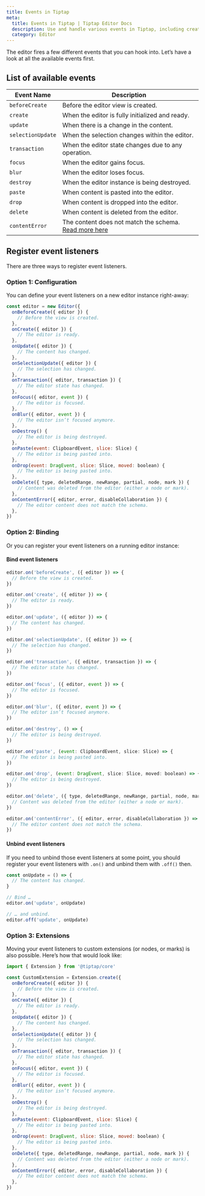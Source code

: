```yaml
---
title: Events in Tiptap
meta:
  title: Events in Tiptap | Tiptap Editor Docs
  description: Use and handle various events in Tiptap, including creation, updates, focus, blur, and destruction. More in the docs!
  category: Editor
---
```


The editor fires a few different events that you can hook into. Let’s have a look at all the available events first.

## List of available events

| Event Name        | Description                                                                                                   |
| ----------------- | ------------------------------------------------------------------------------------------------------------- |
| `beforeCreate`    | Before the editor view is created.                                                                            |
| `create`          | When the editor is fully initialized and ready.                                                               |
| `update`          | When there is a change in the content.                                                                        |
| `selectionUpdate` | When the selection changes within the editor.                                                                 |
| `transaction`     | When the editor state changes due to any operation.                                                           |
| `focus`           | When the editor gains focus.                                                                                  |
| `blur`            | When the editor loses focus.                                                                                  |
| `destroy`         | When the editor instance is being destroyed.                                                                  |
| `paste`           | When content is pasted into the editor.                                                                       |
| `drop`            | When content is dropped into the editor.                                                                      |
| `delete`          | When content is deleted from the editor.                                                                      |
| `contentError`    | The content does not match the schema. [Read more here](/editor/core-concepts/schema#invalid-schema-handling) |

## Register event listeners

There are three ways to register event listeners.

### Option 1: Configuration

You can define your event listeners on a new editor instance right-away:

```js
const editor = new Editor({
  onBeforeCreate({ editor }) {
    // Before the view is created.
  },
  onCreate({ editor }) {
    // The editor is ready.
  },
  onUpdate({ editor }) {
    // The content has changed.
  },
  onSelectionUpdate({ editor }) {
    // The selection has changed.
  },
  onTransaction({ editor, transaction }) {
    // The editor state has changed.
  },
  onFocus({ editor, event }) {
    // The editor is focused.
  },
  onBlur({ editor, event }) {
    // The editor isn’t focused anymore.
  },
  onDestroy() {
    // The editor is being destroyed.
  },
  onPaste(event: ClipboardEvent, slice: Slice) {
    // The editor is being pasted into.
  },
  onDrop(event: DragEvent, slice: Slice, moved: boolean) {
    // The editor is being pasted into.
  },
  onDelete({ type, deletedRange, newRange, partial, node, mark }) {
    // Content was deleted from the editor (either a node or mark).
  },
  onContentError({ editor, error, disableCollaboration }) {
    // The editor content does not match the schema.
  },
})
```

### Option 2: Binding

Or you can register your event listeners on a running editor instance:

#### Bind event listeners

```js
editor.on('beforeCreate', ({ editor }) => {
  // Before the view is created.
})

editor.on('create', ({ editor }) => {
  // The editor is ready.
})

editor.on('update', ({ editor }) => {
  // The content has changed.
})

editor.on('selectionUpdate', ({ editor }) => {
  // The selection has changed.
})

editor.on('transaction', ({ editor, transaction }) => {
  // The editor state has changed.
})

editor.on('focus', ({ editor, event }) => {
  // The editor is focused.
})

editor.on('blur', ({ editor, event }) => {
  // The editor isn’t focused anymore.
})

editor.on('destroy', () => {
  // The editor is being destroyed.
})

editor.on('paste', (event: ClipboardEvent, slice: Slice) => {
  // The editor is being pasted into.
})

editor.on('drop', (event: DragEvent, slice: Slice, moved: boolean) => {
  // The editor is being destroyed.
})

editor.on('delete', ({ type, deletedRange, newRange, partial, node, mark }) => {
  // Content was deleted from the editor (either a node or mark).
})

editor.on('contentError', ({ editor, error, disableCollaboration }) => {
  // The editor content does not match the schema.
})
```

#### Unbind event listeners

If you need to unbind those event listeners at some point, you should register your event listeners with `.on()` and unbind them with `.off()` then.

```js
const onUpdate = () => {
  // The content has changed.
}

// Bind …
editor.on('update', onUpdate)

// … and unbind.
editor.off('update', onUpdate)
```

### Option 3: Extensions

Moving your event listeners to custom extensions (or nodes, or marks) is also possible. Here’s how that would look like:

```js
import { Extension } from '@tiptap/core'

const CustomExtension = Extension.create({
  onBeforeCreate({ editor }) {
    // Before the view is created.
  },
  onCreate({ editor }) {
    // The editor is ready.
  },
  onUpdate({ editor }) {
    // The content has changed.
  },
  onSelectionUpdate({ editor }) {
    // The selection has changed.
  },
  onTransaction({ editor, transaction }) {
    // The editor state has changed.
  },
  onFocus({ editor, event }) {
    // The editor is focused.
  },
  onBlur({ editor, event }) {
    // The editor isn’t focused anymore.
  },
  onDestroy() {
    // The editor is being destroyed.
  },
  onPaste(event: ClipboardEvent, slice: Slice) {
    // The editor is being pasted into.
  },
  onDrop(event: DragEvent, slice: Slice, moved: boolean) {
    // The editor is being pasted into.
  },
  onDelete({ type, deletedRange, newRange, partial, node, mark }) {
    // Content was deleted from the editor (either a node or mark).
  },
  onContentError({ editor, error, disableCollaboration }) {
    // The editor content does not match the schema.
  },
})
```
